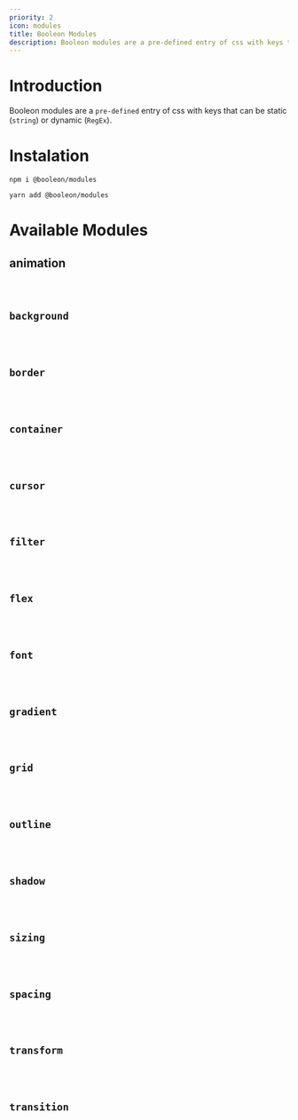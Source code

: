 ```yaml
---
priority: 2
icon: modules
title: Booleon Modules
description: Booleon modules are a pre-defined entry of css with keys that can be static (string) or dynamic (RegEx).
---
```



# Introduction

Booleon modules are a `pre-defined` entry of css with keys that can be static (`string`) or dynamic (`RegEx`).

# Instalation

```shell
npm i @booleon/modules
```

```shell
yarn add @booleon/modules
```

# Available Modules

## animation

<pre className="language-markdown">
  <code className="language-markdown">
    <table
      entries={[
        ['ani_name_NAME', 'animation-name:NAME;'],
        ['ani_duration_TIME', 'animation-duration:TIME;'],
        ['ani_iteration_NUMBER', 'animation-iteration-count:NUMBER;'],
        ['ani_iteration_infinite', 'animation-iteration-count:infinite;'],
        ['ani_pause', 'animation-play-state:paused;'],
        ['ani_play', 'animation-play-state:running;'],
        ['ani_forwards', 'animation-fill-mode:forwards;'],
        ['ani_backwards', 'animation-fill-mode:backwards;'],
        ['ani_linear', 'animation-timing-function:linear;'],
        ['ani_ease', 'animation-timing-function:ease;'],
        ['ani_ease_in', 'animation-timing-function:ease-in;'],
        ['ani_ease_out', 'animation-timing-function:ease-out;'],
        ['ani_ease_in_out', 'animation-timing-function:ease-in-out;'],
      ]}
    />
  </code>
</pre>

## background

<pre className="language-markdown">
  <code className="language-markdown">
    <table
      entries={[
        ['bg_color_COLOR', 'background-color:COLOR;'],
        ['bg_img', 'background-image:url(${value});'],
        ['bg_transparent', 'background-color:transparent;'],
        ['bg_repeat', 'background-repeat:repeat;'],
        ['bg_norepeat', 'background-repeat:no-repeat;'],
        ['bg_auto', 'background-size:auto;'],
        ['bg_cover', 'background-size:cover;'],
        ['bg_contain', 'background-size:contain;'],
        ['bg_fixed', 'background-attachment:fixed;'],
        ['bg_local', 'background-attachment:local;'],
        ['bg_scroll', 'background-attachment:scroll;'],
      ]}
    />
  </code>
</pre>

## border

<pre className="language-markdown">
  <code className="language-markdown">
    <table
      entries={[
        ['bd_SIZE_STYLE_COLOR', ''],
        ['bdt_SIZE_STYLE_COLOR', ''],
        ['bdb_SIZE_STYLE_COLOR', ''],
        ['bdl_SIZE_STYLE_COLOR', ''],
        ['bdr_SIZE_STYLE_COLOR', ''],
        ['bdx_SIZE_STYLE_COLOR', ''],
        ['bdy_SIZE_STYLE_COLOR', ''],
        ['bd_color_COLOR', ''],
        ['bdt_color_COLOR', ''],
        ['bdb_color_COLOR', ''],
        ['bdl_color_COLOR', ''],
        ['bdr_color_COLOR', ''],
        ['bdx_color_COLOR', ''],
        ['bdy_color_COLOR', ''],
        ['bd_width_SIZE', ''],
        ['bdt_width_SIZE', ''],
        ['bdb_width_SIZE', ''],
        ['bdl_width_SIZE', ''],
        ['bdr_width_SIZE', ''],
        ['bdx_width_SIZE', ''],
        ['bdy_width_SIZE', ''],
        ['bd_radius_SIZE', ''],
        ['bdtr_radius_SIZE', ''],
        ['bdtl_radius_SIZE', ''],
        ['bdt_radius_SIZE', ''],
        ['bdbr_radius_SIZE', ''],
        ['bdbl_radius_SIZE', ''],
        ['bdb_radius_SIZE', ''],
        ['bdl_radius_SIZE', ''],
        ['bdr_radius_SIZE', ''],
        ['bd_style_none', 'border-style:none;'],
        ['bd_style_hidden', 'border-style:hidden;'],
        ['bd_style_dotted', 'border-style:dotted;'],
        ['bd_style_dashed', 'border-style:dashed;'],
        ['bd_style_solid', 'border-style:solid;'],
        ['bd_style_double', 'border-style:double;'],
        ['bd_style_groove', 'border-style:groove;'],
        ['bd_style_ridge', 'border-style:ridge;'],
        ['bd_style_inset', 'border-style:inset;'],
        ['bd_style_outset', 'border-style:outset;'],
        ['bd_style_initial', 'border-style:initial;'],
        ['bd_style_inherit', 'border-style:inherit;'],
        ['bdt_style_none', 'border-top-style:none;'],
        ['bdt_style_hidden', 'border-top-style:hidden;'],
        ['bdt_style_dotted', 'border-top-style:dotted;'],
        ['bdt_style_dashed', 'border-top-style:dashed;'],
        ['bdt_style_solid', 'border-top-style:solid;'],
        ['bdt_style_double', 'border-top-style:double;'],
        ['bdt_style_groove', 'border-top-style:groove;'],
        ['bdt_style_ridge', 'border-top-style:ridge;'],
        ['bdt_style_inset', 'border-top-style:inset;'],
        ['bdt_style_outset', 'border-top-style:outset;'],
        ['bdt_style_initial', 'border-top-style:initial;'],
        ['bdt_style_inherit', 'border-top-style:inherit;'],
        ['bdb_style_none', 'border-bottom-style:none;'],
        ['bdb_style_hidden', 'border-bottom-style:hidden;'],
        ['bdb_style_dotted', 'border-bottom-style:dotted;'],
        ['bdb_style_dashed', 'border-bottom-style:dashed;'],
        ['bdb_style_solid', 'border-bottom-style:solid;'],
        ['bdb_style_double', 'border-bottom-style:double;'],
        ['bdb_style_groove', 'border-bottom-style:groove;'],
        ['bdb_style_ridge', 'border-bottom-style:ridge;'],
        ['bdb_style_inset', 'border-bottom-style:inset;'],
        ['bdb_style_outset', 'border-bottom-style:outset;'],
        ['bdb_style_initial', 'border-bottom-style:initial;'],
        ['bdb_style_inherit', 'border-bottom-style:inherit;'],
        ['bdl_style_none', 'border-left-style:none;'],
        ['bdl_style_hidden', 'border-left-style:hidden;'],
        ['bdl_style_dotted', 'border-left-style:dotted;'],
        ['bdl_style_dashed', 'border-left-style:dashed;'],
        ['bdl_style_solid', 'border-left-style:solid;'],
        ['bdl_style_double', 'border-left-style:double;'],
        ['bdl_style_groove', 'border-left-style:groove;'],
        ['bdl_style_ridge', 'border-left-style:ridge;'],
        ['bdl_style_inset', 'border-left-style:inset;'],
        ['bdl_style_outset', 'border-left-style:outset;'],
        ['bdl_style_initial', 'border-left-style:initial;'],
        ['bdl_style_inherit', 'border-left-style:inherit;'],
        ['bdr_style_none', 'border-right-style:none;'],
        ['bdr_style_hidden', 'border-right-style:hidden;'],
        ['bdr_style_dotted', 'border-right-style:dotted;'],
        ['bdr_style_dashed', 'border-right-style:dashed;'],
        ['bdr_style_solid', 'border-right-style:solid;'],
        ['bdr_style_double', 'border-right-style:double;'],
        ['bdr_style_groove', 'border-right-style:groove;'],
        ['bdr_style_ridge', 'border-right-style:ridge;'],
        ['bdr_style_inset', 'border-right-style:inset;'],
        ['bdr_style_outset', 'border-right-style:outset;'],
        ['bdr_style_initial', 'border-right-style:initial;'],
        ['bdr_style_inherit', 'border-right-style:inherit;'],
        ['bdx_style_none', 'border-right-style:none;border-left-style:none;'],
        [
          'bdx_style_hidden',
          'border-right-style:hidden;border-left-style:hidden;',
        ],
        [
          'bdx_style_dotted',
          'border-right-style:dotted;border-left-style:dotted;',
        ],
        [
          'bdx_style_dashed',
          'border-right-style:dashed;border-left-style:dashed;',
        ],
        [
          'bdx_style_solid',
          'border-right-style:solid;border-left-style:solid;',
        ],
        [
          'bdx_style_double',
          'border-right-style:double;border-left-style:double;',
        ],
        [
          'bdx_style_groove',
          'border-right-style:groove;border-left-style:groove;',
        ],
        [
          'bdx_style_ridge',
          'border-right-style:ridge;border-left-style:ridge;',
        ],
        [
          'bdx_style_inset',
          'border-right-style:inset;border-left-style:inset;',
        ],
        [
          'bdx_style_outset',
          'border-right-style:outset;border-left-style:outset;',
        ],
        [
          'bdx_style_initial',
          'border-right-style:initial;border-left-style:initial;',
        ],
        [
          'bdx_style_inherit',
          'border-right-style:inherit;border-left-style:inherit;',
        ],
        ['bdy_style_none', 'border-top-style:none;border-bottom-style:none;'],
        [
          'bdy_style_hidden',
          'border-top-style:hidden;border-bottom-style:hidden;',
        ],
        [
          'bdy_style_dotted',
          'border-top-style:dotted;border-bottom-style:dotted;',
        ],
        [
          'bdy_style_dashed',
          'border-top-style:dashed;border-bottom-style:dashed;',
        ],
        [
          'bdy_style_solid',
          'border-top-style:solid;border-bottom-style:solid;',
        ],
        [
          'bdy_style_double',
          'border-top-style:double;border-bottom-style:double;',
        ],
        [
          'bdy_style_groove',
          'border-top-style:groove;border-bottom-style:groove;',
        ],
        [
          'bdy_style_ridge',
          'border-top-style:ridge;border-bottom-style:ridge;',
        ],
        [
          'bdy_style_inset',
          'border-top-style:inset;border-bottom-style:inset;',
        ],
        [
          'bdy_style_outset',
          'border-top-style:outset;border-bottom-style:outset;',
        ],
        [
          'bdy_style_initial',
          'border-top-style:initial;border-bottom-style:initial;',
        ],
        [
          'bdy_style_inherit',
          'border-top-style:inherit;border-bottom-style:inherit;',
        ],
        ['bd_collapse', 'border-collapse:collapse;'],
        ['bd_separate', 'border-collapse:separate;'],
        ['bd_none', 'border:none;'],
        ['bdt_none', 'border-top:none;'],
        ['bdb_none', 'border-bottom:none;'],
        ['bdl_none', 'border-left:none;'],
        ['bdr_none', 'border-right:none;'],
        ['bdx_none', 'border-right:none;border-left:none;'],
        ['bdy_none', 'border-top:none;border-bottom:none;'],
      ]}
    />
  </code>
</pre>

## container

<pre className="language-markdown">
  <code className="language-markdown">
    <table
      entries={[
        ['z_SIZE', 'z-index:SIZE;'],
        ['op_SIZE', 'opacity:SIZE;'],
        ['top_SIZE', 'top:SIZE;'],
        ['bottom_SIZE', 'bottom:SIZE;'],
        ['left_SIZE', 'left:SIZE;'],
        ['right_SIZE', 'right:SIZE;'],
        ['z_max', 'z-index:${MAX_SAFE_INTEGER};'],
        ['z_auto', 'z-index:auto;'],
        ['sc_auto', 'overflow:auto;'],
        ['sc_hidden', 'overflow:hidden;'],
        ['sc_visible', 'overflow:visible;'],
        ['scy_auto', 'overflow-y:auto;'],
        ['scy_hidden', 'overflow-y:hidden;'],
        ['scy_visible', 'overflow-y:visible;'],
        ['scx_auto', 'overflow-x:auto;'],
        ['scx_hidden', 'overflow-x:hidden;'],
        ['scx_visible', 'overflow-x:visible;'],
        ['fixed', 'position:fixed;'],
        ['absolute', 'position:absolute;'],
        ['relative', 'position:relative;'],
        ['sticky', 'position:sticky;'],
        ['top', 'top:0;'],
        ['right', 'right:0;'],
        ['bottom', 'bottom:0;'],
        ['left', 'left:0;'],
        ['inset', 'left:0;top:0;right:0;bottom:0;'],
        ['inset_x', 'left:0;right:0;'],
        ['inset_y', 'top:0;bottom:0;'],
        ['fit_contain', 'object-fit:contain;'],
        ['fit_cover', 'object-fit:cover;'],
        ['fit_fill', 'object-fit:fill;'],
        ['fit_none', 'object-fit:none;'],
        ['hidden', 'display:none;'],
        ['visible', 'visibility:visible;'],
        ['invisible', 'visibility:hidden;'],
        ['noappearance', 'appearance:none;'],
        ['rz_none', 'resize:none;'],
        ['rz', 'resize:both;'],
        ['rzy', 'resize:vertical;'],
        ['rzx', 'resize:horizontal;'],
        ['content', 'content:;'],
      ]}
    />
  </code>
</pre>

## cursor

<pre className="language-markdown">
  <code className="language-markdown">
    <table
      entries={[
        ['cr_auto', 'cursor:auto;'],
        ['cr_default', 'cursor:default;'],
        ['cr_pointer', 'cursor:pointer;'],
        ['cr_wait', 'cursor:wait;'],
        ['cr_text', 'cursor:text;'],
        ['cr_move', 'cursor:move;'],
        ['cr_disallowed', 'cursor:not-allowed;'],
        ['cr_cross', 'cursor:crosshair;'],
        ['cr_grabbing', 'cursor:grabbing;'],
        ['cr_help', 'cursor:help;'],
        ['cry_resize', 'cursor:col-resize;'],
        ['cra_resize', 'cursor:nesw-resize;'],
        ['crb_resize', 'cursor:nwse-resize;'],
        ['crx_resize', 'cursor:row-resize;'],
        ['cr_no_drop', 'cursor:no-drop;'],
        ['cr_none', 'cursor:none;'],
        ['cr_progress', 'cursor:progress;'],
        ['cr_zoom_in', 'cursor:zoom-in;'],
        ['cr_zoom_out', 'cursor:zoom-out;'],
        ['cr_noevents', 'pointer-events:none;'],
        ['cr_events', 'pointer-events:auto;'],
        ['cr_url', 'cursor:url(${cr_url}),auto;'],
      ]}
    />
  </code>
</pre>

## filter

<pre className="language-markdown">
  <code className="language-markdown">
    <table
      entries={[
        ['fl_blur_SIZE', 'filter:blur(SIZE);'],
        ['fl_brightness_SIZE', 'filter:brightness(SIZE);'],
        ['fl_contrast_SIZE', 'filter:contrast(SIZE);'],
        ['fl_grayscale_SIZE', 'filter:grayscale(SIZE);'],
        ['fl_hue_SIZE', 'filter:hue-rotate(SIZE);'],
        ['fl_opacity_SIZE', 'filter:opacity(SIZE);'],
        ['fl_saturate_SIZE', 'filter:saturate(SIZE);'],
        ['fl_sepia_SIZE', 'filter:sepia(SIZE);'],
        ['fl_sd_1', 'filter:${handleShadow(1, false, true)};'],
        ['fl_sd_2', 'filter:${handleShadow(2, false, true)};'],
        ['fl_sd_3', 'filter:${handleShadow(3, false, true)};'],
        ['fl_sd_4', 'filter:${handleShadow(4, false, true)};'],
        ['fl_sd_6', 'filter:${handleShadow(6, false, true)};'],
        ['fl_sd_8', 'filter:${handleShadow(8, false, true)};'],
        ['fl_sd_9', 'filter:${handleShadow(9, false, true)};'],
        ['fl_sd_12', 'filter:${handleShadow(12, false, true)};'],
        ['fl_sd_16', 'filter:${handleShadow(16, false, true)};'],
        ['fl_sd_24', 'filter:${handleShadow(24, false, true)};'],
        ['fl_invert', 'filter:invert(100%);'],
      ]}
    />
  </code>
</pre>

## flex

<pre className="language-markdown">
  <code className="language-markdown">
    <table
      entries={[
        ['flex', 'display:flex;'],
        ['wrap', 'flex-wrap:wrap;'],
        ['no_wrap', 'flex-wrap:nowrap;'],
        ['reverse_wrap', 'flex-wrap:wrap-reverse;'],
        ['grow', 'flex-grow:1;'],
        ['col', 'flex-direction:column;'],
        ['row', 'flex-direction:row;'],
        ['row_reverse', 'flex-direction:row-reverse;'],
        ['col_reverse', 'flex-direction:column-reverse;'],
        ['main_between', 'justify-content:space-between;'],
        ['main_around', 'justify-content:space-around;'],
        ['main_evenly', 'justify-content:space-evenly;'],
        ['main_center', 'justify-content:center;'],
        ['cross_center', 'align-items:center;'],
        ['main_stretch', 'justify-content:stretch;'],
        ['cross_stretch', 'align-items:stretch;'],
        ['main_start', 'justify-content:flex-start;'],
        ['cross_start', 'align-items:flex-start;'],
        ['main_end', 'justify-content:flex-end;'],
        ['cross_end', 'align-items:flex-end;'],
      ]}
    />
  </code>
</pre>

## font

<pre className="language-markdown">
  <code className="language-markdown">
    <table
      entries={[
        ['ft_border_COLOR', ''],
        ['ft_color_COLOR', ''],
        ['ft_size_SIZE', ''],
        ['ft_spacing_SIZE', ''],
        ['ft_height_SIZE', ''],
        ['ft_family_FAMILY', ''],
        ['ft_family_sans', 'font-family:sans-serif;'],
        ['ft_family_serif', 'font-family:serif;'],
        ['ft_family_mono', 'font-family:monospace;'],
        ['ft_color_inherit', 'color:inherit;'],
        ['ft_select_none', 'user-select:none;'],
        ['ft_select_auto', 'user-select:auto;'],
        ['ft_select_text', 'user-select:text;'],
        ['ft_select_contain', 'user-select:contain;'],
        ['ft_select_all', 'user-select:all;'],
        ['ft_select_inherit', 'user-select:inherit;'],
        ['ft_select_initial', 'user-select:initial;'],
        ['ft_select_unset', 'user-select:unset;'],
        ['ft_align_left', 'text-align:left;'],
        ['ft_align_right', 'text-align:right;'],
        ['ft_align_center', 'text-align:center;'],
        ['ft_align_justify', 'text-align:justify;'],
        ['ft_align_initial', 'text-align:initial;'],
        ['ft_align_inherit', 'text-align:inherit;'],
        ['ft_transform_none', 'text-transform:none;'],
        ['ft_transform_normal', 'text-transform:normal;'],
        ['ft_transform_capitalize', 'text-transform:capitalize;'],
        ['ft_transform_uppercase', 'text-transform:uppercase;'],
        ['ft_transform_lowercase', 'text-transform:lowercase;'],
        ['ft_transform_initial', 'text-transform:initial;'],
        ['ft_transform_inherit', 'text-transform:inherit;'],
        ['ft_italic', 'font-style:italic;'],
        ['ft_weight_lightest', 'font-weight:100;'],
        ['ft_weight_lighter', 'font-weight:200;'],
        ['ft_weight_light', 'font-weight:300;'],
        ['ft_weight_normal', 'font-weight:400;'],
        ['ft_weight_medium', 'font-weight:500;'],
        ['ft_weight_semibold', 'font-weight:600;'],
        ['ft_weight_bold', 'font-weight:700;'],
        ['ft_weight_bolder', 'font-weight:800;'],
        ['ft_weight_black', 'font-weight:900;'],
        ['li_none', 'list-style-type:none;'],
        ['li_disc', 'list-style-type:disc;'],
        ['li_decimal', 'list-style-type:decimal;'],
        ['li_inside', 'list-style-position:inside;'],
        ['li_outside', 'list-style-position:outside;'],
        ['ft_underline', 'text-decoration:underline;'],
        ['ft_line_through', 'text-decoration:line-through;'],
        ['ft_no_underline', 'text-decoration:none;'],
        ['ft_wrap_space', 'white-space:normal;'],
        ['ft_wrap_word', 'overflow-wrap:break-word;'],
        ['ft_wrap_letter', 'word-break:break-all;'],
        [
          'ft_no_wrap',
          'white-space:nowrap;word-break:normal;overflow-wrap:normal;',
        ],
        [
          'ft_truncate',
          'overflow:hidden;text-overflow:ellipsis;white-space:nowrap;',
        ],
      ]}
    />
  </code>
</pre>

## gradient

<pre className="language-markdown">
  <code className="language-markdown">
    <table
      entries={[
        ['gx_COLOR', ''],
        ['gy_COLOR', ''],
        ['gt_COLOR', ''],
        ['gb_COLOR', ''],
        ['gl_COLOR', ''],
        ['gr_COLOR', ''],
      ]}
    />
  </code>
</pre>

## grid

<pre className="language-markdown">
  <code className="language-markdown">
    <table entries={[]} />
  </code>
</pre>

## outline

<pre className="language-markdown">
  <code className="language-markdown">
    <table entries={[]} />
  </code>
</pre>

## shadow

<pre className="language-markdown">
  <code className="language-markdown">
    <table entries={[]} />
  </code>
</pre>

## sizing

<pre className="language-markdown">
  <code className="language-markdown">
    <table entries={[]} />
  </code>
</pre>

## spacing

<pre className="language-markdown">
  <code className="language-markdown">
    <table entries={[]} />
  </code>
</pre>

## transform

<pre className="language-markdown">
  <code className="language-markdown">
    <table entries={[]} />
  </code>
</pre>

## transition

<pre className="language-markdown">
  <code className="language-markdown">
    <table entries={[]} />
  </code>
</pre>
